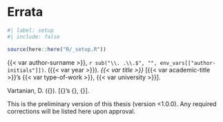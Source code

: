 <!-- %:::% .common h1 begin %:::% -->
# Errata {.unnumbered}
<!-- %:::% .common h1 end %:::% -->

```r
#| label: setup
#| include: false

source(here::here("R/_setup.R"))
```

{{< var author-surname >}}, `r sub("\\. .\\.$", "", env_vars[["author-initials"]])`. ({{< var year >}}). _{{< var title >}}_ [{{< var academic-title >}}'s {{< var type-of-work >}}, {{< var university >}}].

::: {.content-visible when-format="pdf"}
<!-- %:::% errata reference begin %:::% -->
\noindent Vartanian, D. ({\imprimirdata}). \textit{\imprimirtitulo} [{\imprimirtipodetituloacademico}'s {\imprimirtipotrabalho}, {\imprimiruniversidade}].
<!-- %:::% errata reference end %:::% -->
:::

<!-- %:::% errata body begin %:::% -->
This is the preliminary version of this thesis (version <1.0.0). Any required corrections will be listed here upon approval.
<!-- %:::% errata body end %:::% -->

